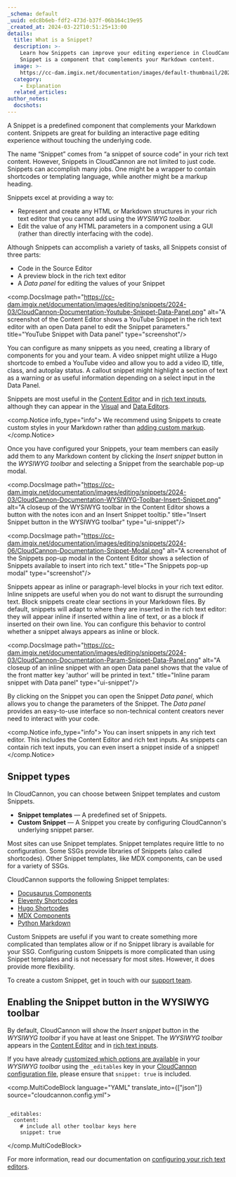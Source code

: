 ```yaml
---
_schema: default
_uuid: edc8b6eb-fdf2-473d-b37f-06b164c19e95
_created_at: 2024-03-22T10:51:25+13:00
details:
  title: What is a Snippet?
  description: >-
    Learn how Snippets can improve your editing experience in CloudCannon. A
    Snippet is a component that complements your Markdown content.
  image: >-
    https://cc-dam.imgix.net/documentation/images/default-thumbnail/2023-Q4/CloudCannon-Documentation-Thumbnail.png
  category:
    - Explanation
  related_articles:
author_notes:
  docshots:
---
```

A Snippet is a predefined component that complements your Markdown content. Snippets are great for building an interactive page editing experience without touching the underlying code.

The name “Snippet” comes from “a snippet of source code” in your rich text content. However, Snippets in CloudCannon are not limited to just code. Snippets can accomplish many jobs. One might be a wrapper to contain shortcodes or templating language, while another might be a markup heading.

Snippets excel at providing a way to:

* Represent and create any HTML or Markdown structures in your rich text editor that you cannot add using the *WYSIWYG toolbar.*
* Edit the value of any HTML parameters in a component using a GUI (rather than directly interfacing with the code).

Although Snippets can accomplish a variety of tasks, all Snippets consist of three parts:

* Code in the Source Editor
* A preview block in the rich text editor
* A *Data panel* for editing the values of your Snippet

<comp.DocsImage path="https://cc-dam.imgix.net/documentation/images/editing/snippets/2024-03/CloudCannon-Documentation-Youtube-Snippet-Data-Panel.png" alt="A screenshot of the Content Editor shows a YouTube Snippet in the rich text editor with an open Data panel to edit the Snippet parameters." title="YouTube Snippet with Data panel" type="screenshot"/>

You can configure as many snippets as you need, creating a library of components for you and your team. A video snippet might utilize a Hugo shortcode to embed a YouTube video and allow you to add a video ID, title, class, and autoplay status. A callout snippet might highlight a section of text as a warning or as useful information depending on a select input in the Data Panel.

Snippets are most useful in the [Content Editor](/documentation/articles/the-content-editor/) and in [rich text inputs](/documentation/articles/configure-your-rich-text-editors/), although they can appear in the [Visual](/documentation/articles/the-visual-editor/) and [Data Editors](/documentation/articles/the-data-editor/).

<comp.Notice info_type="info">
  We recommend using Snippets to create custom styles in your Markdown rather than [adding custom markup](/documentation/articles/best-practices-for-rich-text/).
</comp.Notice>

Once you have configured your Snippets, your team members can easily add them to any Markdown content by clicking the *Insert snippet* button in the *WYSIWYG toolbar* and selecting a Snippet from the searchable pop-up modal.

<comp.DocsImage path="https://cc-dam.imgix.net/documentation/images/editing/snippets/2024-03/CloudCannon-Documentation-WYSIWYG-Toolbar-Insert-Snippet.png" alt="A closeup of the WYSIWYG toolbar in the Content Editor shows a button with the notes icon and an Insert Snippet tooltip." title="Insert Snippet button in the WYSIWYG toolbar" type="ui-snippet"/>

<comp.DocsImage path="https://cc-dam.imgix.net/documentation/images/editing/snippets/2024-06/CloudCannon-Documentation-Snippet-Modal.png" alt="A screenshot of the Snippets pop-up modal in the Content Editor shows a selection of Snippets available to insert into rich text." title="The Snippets pop-up modal" type="screenshot"/>

Snippets appear as inline or paragraph-level blocks in your rich text editor. Inline snippets are useful when you do not want to disrupt the surrounding text. Block snippets create clear sections in your Markdown files. By default, snippets will adapt to where they are inserted in the rich text editor: they will appear inline if inserted within a line of text, or as a block if inserted on their own line. You can configure this behavior to control whether a snippet always appears as inline or block.

<comp.DocsImage path="https://cc-dam.imgix.net/documentation/images/editing/snippets/2024-03/CloudCannon-Documentation-Param-Snippet-Data-Panel.png" alt="A closeup of an inline snippet with an open Data panel shows that the value of the front matter key 'author' will be printed in text." title="Inline param snippet with Data panel" type="ui-snippet"/>

By clicking on the Snippet you can open the Snippet *Data panel*, which allows you to change the parameters of the Snippet. The *Data panel* provides an easy-to-use interface so non-technical content creators never need to interact with your code.

<comp.Notice info_type="info">
  You can insert snippets in any rich text editor. This includes the Content Editor and rich text inputs. As snippets can contain rich text inputs, you can even insert a snippet inside of a snippet!
</comp.Notice>

## Snippet types

In CloudCannon, you can choose between Snippet templates and custom Snippets.

* **Snippet templates** — A predefined set of Snippets.
* **Custom Snippet** — A Snippet you create by configuring CloudCannon's underlying snippet parser.

Most sites can use Snippet templates. Snippet templates require little to no configuration. Some SSGs provide libraries of Snippets (also called shortcodes). Other Snippet templates, like MDX components, can be used for a variety of SSGs.

CloudCannon supports the following Snippet templates:

* [Docusaurus Components](/documentation/developer-articles/snippets-using-docusaurus-components)
* [Eleventy Shortcodes](/documentation/developer-articles/snippets-using-eleventy-shortcodes/)
* [Hugo Shortcodes](/documentation/developer-articles/snippets-using-hugo-shortcodes/)
* [MDX Components](/documentation/developer-articles/snippets-using-mdx-components/)
* [Python Markdown](/documentation/developer-articles/snippets-using-python-markdown/)

Custom Snippets are useful if you want to create something more complicated than templates allow or if no Snippet library is available for your SSG. Configuring custom Snippets is more complicated than using Snippet templates and is not necessary for most sites. However, it does provide more flexibility.

To create a custom Snippet, get in touch with our [support team](/support/).

## Enabling the Snippet button in the WYSIWYG toolbar

By default, CloudCannon will show the *Insert snippet* button in the *WYSIWYG toolbar* if you have at least one Snippet. The *WYSIWYG toolbar* appears in the [Content Editor](/documentation/articles/the-content-editor/) and in [rich text inputs](/documentation/articles/what-is-a-rich-text-input/).

If you have already [customized which options are available](/documentation/articles/configure-your-rich-text-editors/) in your *WYSIWYG toolbar* using the `_editables` key in your [CloudCannon configuration file](/documentation/articles/create-your-cloudcannon-configuration-file/), please ensure that `snippet: true` is included.

<comp.MultiCodeBlock language="YAML" translate_into={["json"]} source="cloudcannon.config.yml">
``````````

_editables:
  content:
    # include all other toolbar keys here
    snippet: true

``````````
</comp.MultiCodeBlock>

For more information, read our documentation on [configuring your rich text editors](/documentation/articles/configure-your-rich-text-editors/).